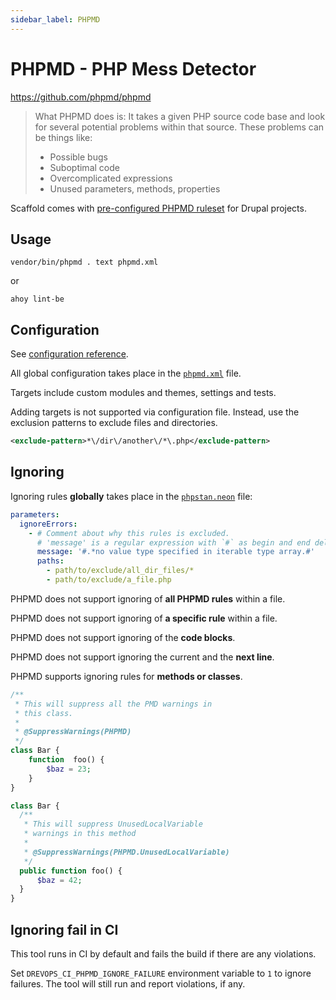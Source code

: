 ```yaml
---
sidebar_label: PHPMD
---
```


# PHPMD - PHP Mess Detector

https://github.com/phpmd/phpmd

> What PHPMD does is: It takes a given PHP source code base and look for several
> potential problems within that source. These problems can be things like:
>
> - Possible bugs
> - Suboptimal code
> - Overcomplicated expressions
> - Unused parameters, methods, properties

Scaffold comes with [pre-configured PHPMD ruleset](https://github.com/drevops/scaffold/blob/develop/phpmd.xml)
for Drupal projects.

## Usage

```shell
vendor/bin/phpmd . text phpmd.xml
```
or
```shell
ahoy lint-be
```

## Configuration

See [configuration reference](https://phpmd.org/documentation/index.html).

All global configuration takes place in the [`phpmd.xml`](https://github.com/drevops/scaffold/blob/develop/phpmd.xml)
file.

Targets include custom modules and themes, settings and tests.

Adding targets is not supported via configuration file. Instead, use the
exclusion patterns to exclude files and directories.

```xml
<exclude-pattern>*\/dir\/another\/*\.php</exclude-pattern>
```

## Ignoring

Ignoring rules **globally** takes place in
the [`phpstan.neon`](https://github.com/drevops/scaffold/blob/develop/phpstan.neon) file:

```yaml
parameters:
  ignoreErrors:
    - # Comment about why this rules is excluded.
      # 'message' is a regular expression with `#` as begin and end delimiters.
      message: '#.*no value type specified in iterable type array.#'
      paths:
        - path/to/exclude/all_dir_files/*
        - path/to/exclude/a_file.php
```

PHPMD does not support ignoring of **all PHPMD rules** within a file.

PHPMD does not support ignoring of **a specific rule** within a file.

PHPMD does not support ignoring of the **code blocks**.

PHPMD does not support ignoring the current and the **next line**.

PHPMD supports ignoring rules for **methods or classes**.

```php
/**
 * This will suppress all the PMD warnings in
 * this class.
 *
 * @SuppressWarnings(PHPMD)
 */
class Bar {
    function  foo() {
        $baz = 23;
    }
}

class Bar {
  /**
   * This will suppress UnusedLocalVariable
   * warnings in this method
   *
   * @SuppressWarnings(PHPMD.UnusedLocalVariable)
   */
  public function foo() {
      $baz = 42;
  }
}
```

## Ignoring fail in CI

This tool runs in CI by default and fails the build if there are any violations.

Set `DREVOPS_CI_PHPMD_IGNORE_FAILURE` environment variable to `1` to ignore
failures. The tool will still run and report violations, if any.
